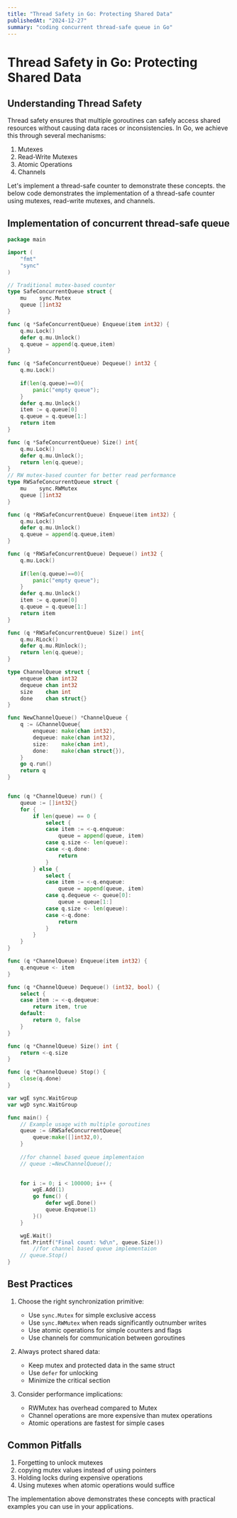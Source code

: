 ```yaml
---
title: "Thread Safety in Go: Protecting Shared Data"
publishedAt: "2024-12-27"
summary: "coding concurrent thread-safe queue in Go"
---
```


# Thread Safety in Go: Protecting Shared Data 

## Understanding Thread Safety

Thread safety ensures that multiple goroutines can safely access shared resources without causing data races or inconsistencies. In Go, we achieve this through several mechanisms:

1. Mutexes
2. Read-Write Mutexes
3. Atomic Operations
4. Channels

Let's implement a thread-safe counter to demonstrate these concepts.
the below code demonstrates the implementation of a thread-safe counter using mutexes, read-write mutexes, and channels.

## Implementation of concurrent thread-safe queue

```go
package main

import (
    "fmt"
    "sync"
)

// Traditional mutex-based counter
type SafeConcurrentQueue struct {
    mu    sync.Mutex
    queue []int32
}

func (q *SafeConcurrentQueue) Enqueue(item int32) {
    q.mu.Lock()
    defer q.mu.Unlock()
    q.queue = append(q.queue,item)
}

func (q *SafeConcurrentQueue) Dequeue() int32 {
    q.mu.Lock()
    
    if(len(q.queue)==0){
        panic("empty queue");
    }
    defer q.mu.Unlock()
    item := q.queue[0]
    q.queue = q.queue[1:]
    return item
}

func (q *SafeConcurrentQueue) Size() int{
    q.mu.Lock()
    defer q.mu.Unlock();
    return len(q.queue);
}
// RW mutex-based counter for better read performance
type RWSafeConcurrentQueue struct {
    mu    sync.RWMutex
    queue []int32
}

func (q *RWSafeConcurrentQueue) Enqueue(item int32) {
    q.mu.Lock()
    defer q.mu.Unlock()
    q.queue = append(q.queue,item)
}

func (q *RWSafeConcurrentQueue) Dequeue() int32 {
    q.mu.Lock()
    
    if(len(q.queue)==0){
        panic("empty queue");
    }
    defer q.mu.Unlock()
    item := q.queue[0]
    q.queue = q.queue[1:]
    return item
}

func (q *RWSafeConcurrentQueue) Size() int{
    q.mu.RLock()
    defer q.mu.RUnlock();
    return len(q.queue);
}

type ChannelQueue struct {
    enqueue chan int32
    dequeue chan int32
    size    chan int
    done    chan struct{}
}

func NewChannelQueue() *ChannelQueue {
    q := &ChannelQueue{
        enqueue: make(chan int32),
        dequeue: make(chan int32),
        size:    make(chan int),
        done:    make(chan struct{}),
    }
    go q.run()
    return q
}


func (q *ChannelQueue) run() {
    queue := []int32{}
    for {
        if len(queue) == 0 {
            select {
            case item := <-q.enqueue:
                queue = append(queue, item)
            case q.size <- len(queue):
            case <-q.done:
                return
            }
        } else {
            select {
            case item := <-q.enqueue:
                queue = append(queue, item)
            case q.dequeue <- queue[0]:
                queue = queue[1:]
            case q.size <- len(queue):
            case <-q.done:
                return
            }
        }
    }
}

func (q *ChannelQueue) Enqueue(item int32) {
    q.enqueue <- item
}

func (q *ChannelQueue) Dequeue() (int32, bool) {
    select {
    case item := <-q.dequeue:
        return item, true
    default:
        return 0, false
    }
}

func (q *ChannelQueue) Size() int {
    return <-q.size
}

func (q *ChannelQueue) Stop() {
    close(q.done)
}

var wgE sync.WaitGroup
var wgD sync.WaitGroup

func main() {
    // Example usage with multiple goroutines
    queue := &RWSafeConcurrentQueue{
        queue:make([]int32,0),
    }
    
    //for channel based queue implementaion
    // queue :=NewChannelQueue();
    

    for i := 0; i < 100000; i++ {
        wgE.Add(1)
        go func() {
            defer wgE.Done()
            queue.Enqueue(1)
        }()
    }

    wgE.Wait()
    fmt.Printf("Final count: %d\n", queue.Size())
        //for channel based queue implementaion
    // queue.Stop()
}
```

## Best Practices

1. Choose the right synchronization primitive:
   - Use `sync.Mutex` for simple exclusive access
   - Use `sync.RWMutex` when reads significantly outnumber writes
   - Use atomic operations for simple counters and flags
   - Use channels for communication between goroutines

2. Always protect shared data:
   - Keep mutex and protected data in the same struct
   - Use `defer` for unlocking
   - Minimize the critical section

3. Consider performance implications:
   - RWMutex has overhead compared to Mutex
   - Channel operations are more expensive than mutex operations
   - Atomic operations are fastest for simple cases

## Common Pitfalls

1. Forgetting to unlock mutexes
2. copying mutex values instead of using pointers
3. Holding locks during expensive operations
4. Using mutexes when atomic operations would suffice

The implementation above demonstrates these concepts with practical examples you can use in your applications.